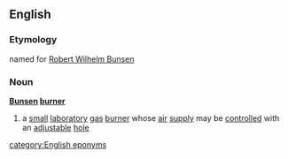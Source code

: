 ==English==
===Etymology===
named for [[Bunsen|Robert Wilhelm Bunsen]]
===Noun===
{{wikipedia}}
'''[[Bunsen]] [[burner]]'''
# a [[small]] [[laboratory]] [[gas]] [[burner]] whose [[air]] [[supply]] may be [[controlled]] with an [[adjustable]] [[hole]]
[[category:English eponyms]]